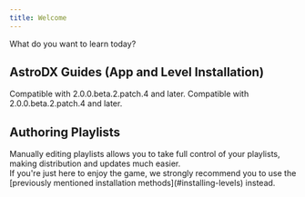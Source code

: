 ```yaml
---
title: Welcome
---
```


What do you want to learn today?

## AstroDX Guides (App and Level Installation)


<Cards>
  <Card href="install/android" title="Android" icon={Android()}>
    Compatible with 2.0.0.beta.2.patch.4 and later.
  </Card>
  <Card href="install/ios" title="iOS" icon={iOS()}>
    Compatible with 2.0.0.beta.2.patch.4 and later.
  </Card>
</Cards>

## Authoring Playlists

<Callout title="This section is meant for creators">
  Manually editing playlists allows you to take full control of your playlists,
  making distribution and updates much easier. <br />
  If you're just here to enjoy the game, we strongly recommend you to use the [previously
  mentioned installation methods](#installing-levels) instead.
</Callout>
